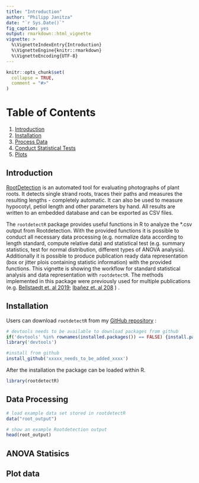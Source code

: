 ```yaml
---
title: "Introduction"
author: "Philipp Janitza"
date: "`r Sys.Date()`"
fig_caption: yes
output: rmarkdown::html_vignette
vignette: >
  %\VignetteIndexEntry{Introduction}
  %\VignetteEngine{knitr::rmarkdown}
  %\VignetteEncoding{UTF-8}
---
```


```r
knitr::opts_chunk$set(
  collapse = TRUE,
  comment = "#>"
)
```

# Table of Contents
1. [Introduction](#introduction)
2. [Installation](#installation)
3. [Process Data](#data-processing)
4. [Conduct Statistical Tests](#anova-statistics)
5. [Plots](#plot-data)

## Introduction

[RootDetection](http://www.labutils.de/) is an automated tool for evaluating photographs of plant roots. It detects single strand roots, traces their paths and measures the resulting lengths - completely automatic. It can also be used to measure hypocotyl, petiol length and other parameters by hand. All results are written to an embedded database and can be exported as CSV files.

The `rootdetectR` package provides useful functions in R to analyze the *.csv output from Rootdetection. With the provided functions it is possible to conduct all necessary data processing (e.g. normalize data according to length standard, compute relative data) and statistical test (e.g. summary statistics, test for normal distribution, different types of ANOVA analysis). Additionally it is possible to produce publication ready data representation (box or jitter plois containing statistic information) with the provided functions. This vignette is showing the workflow for standard statistical analysis and data representation with `rootdetectR`. The methods implemented in this package were previously used for multiple publications (e.g. [Bellstaedt et. al 2019](https://www.plantphysiol.org/content/180/2/757); [Ibañez et. al 208](https://www.cell.com/current-biology/fulltext/S0960-9822(17)31602-0) ) .

## Installation

Users can download `rootdetectR` from my [GitHub repository](https://github.com/PhilippJanitza) :

```r
# devtools needs to be available to download packages from github
if('devtools' %in% rownames(installed.packages()) == FALSE) {install.packages('devtools')}
library('devtools')

#install from github
install_github('xxxxx_needs_to_be_added_xxxx')
```

After the installation the package can be loaded within R.

```r
library(rootdetectR)
```

## Data Processing

```r
# load example data set stored in rootdetectR
data("root_output")

# show an example Rootdetection output
head(root_output)
```
## ANOVA Statisics

## Plot data


